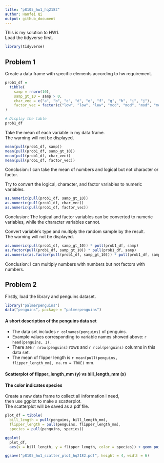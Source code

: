 ```yaml
---
title: "p8105_hw1_hq2182"
author: Hanfei Qi
output: github_document
---
```


This is my solution to HW1.  
Load the tidyverse first.

```r
library(tidyverse)
```


## Problem 1

Create a data frame with specific elements according to hw requirement.

```r
prob1_df = 
  tibble(
    samp = rnorm(10),
    samp_gt_10 = samp > 0,
    char_vec = c("a", "b", "c", "d", "e", "f", "g", "h", "i", "j"),
    factor_vec = factor(c("low", "low", "low", "mod", "mod", "mod", "mod", "high", "high", "high"))
)

# Display the table
prob1_df
```

Take the mean of each variable in my data frame.  
The warning will not be displayed.

```r
mean(pull(prob1_df, samp))
mean(pull(prob1_df, samp_gt_10))
mean(pull(prob1_df, char_vec))
mean(pull(prob1_df, factor_vec))
```

Conclusion: I can take the mean of numbers and logical but not character or factor.  

Try to convert the logical, character, and factor variables to numeric variables.

```r
as.numeric(pull(prob1_df, samp_gt_10))
as.numeric(pull(prob1_df, char_vec))
as.numeric(pull(prob1_df, factor_vec))
```

Conclusion: The logical and factor variables can be converted to numeric variables, while the character variables cannot.  

Convert variable's type and multiply the random sample by the result.  
The warning will not be displayed.

```r
as.numeric(pull(prob1_df, samp_gt_10)) * pull(prob1_df, samp)
as.factor(pull(prob1_df, samp_gt_10)) * pull(prob1_df, samp)
as.numeric(as.factor(pull(prob1_df, samp_gt_10))) * pull(prob1_df, samp)
```

Conclusion: I can multiply numbers with numbers but not factors with numbers.

## Problem 2

Firstly, load the library and penguins dataset.

```r
library("palmerpenguins")
data("penguins", package = "palmerpenguins")
```

#### A short description of the penguins data set

* The data set includes `r colnames(penguins)` of penguins.
* Example values corresponding to variable names showed above: `r head(penguins, 1)`.
* There are `r nrow(penguins)` rows and `r ncol(penguins)` columns in this data set.
* The mean of flipper length is `r mean(pull(penguins, flipper_length_mm), na.rm = TRUE)` mm.

#### Scatterplot of flipper_length_mm (y) vs bill_length_mm (x)
#### The color indicates species

Create a new data frame to collect all information I need,  
then use ggplot to make a scatterplot.  
The scatterplot will be saved as a pdf file.

```r
plot_df = tibble(
  bill_length = pull(penguins, bill_length_mm),
  flipper_length = pull(penguins, flipper_length_mm),
  species = pull(penguins, species))

ggplot(
  plot_df,
  aes(x = bill_length, y = flipper_length, color = species)) + geom_point()

ggsave("p8105_hw1_scatter_plot_hq2182.pdf", height = 4, width = 6)
```

